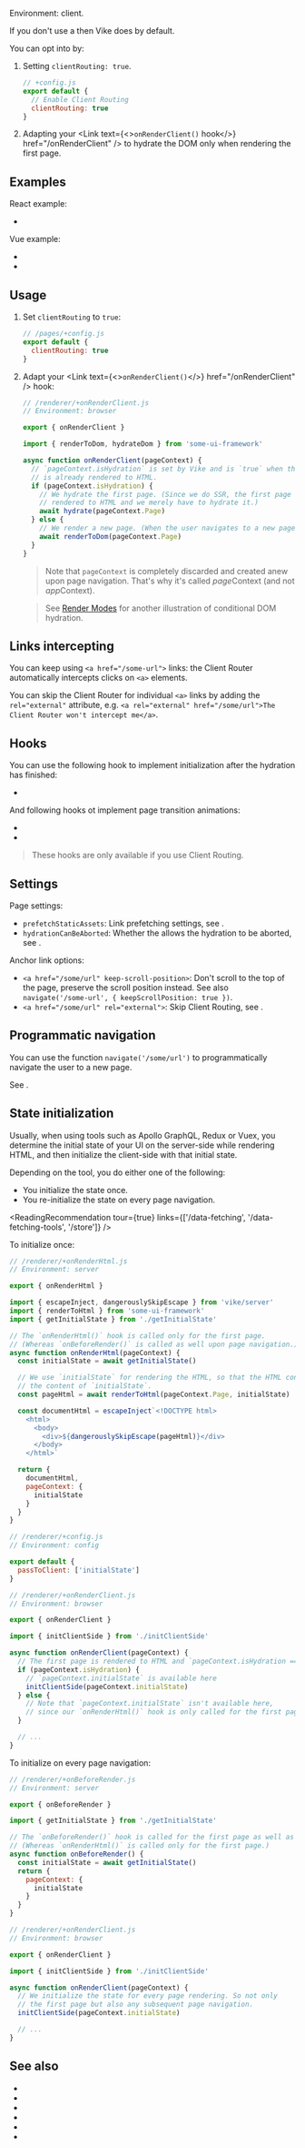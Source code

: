 
Environment: client.

If you don't use a <UiFrameworkVikeExtension /> then Vike does <Link text="Server Routing" href="/server-routing" /> by default.

You can opt into <Link text="Client Routing" href="/client-routing" /> by:
 1. Setting `clientRouting: true`.
    ```js
    // +config.js
    export default {
      // Enable Client Routing
      clientRouting: true
    }
    ```
 2. Adapting your <Link text={<><code>onRenderClient()</code> hook</>} href="/onRenderClient" /> to
    hydrate the DOM only when rendering the first page.

<UseUiFrameworkVikeExtensionAnyHint featureName="Client Routing" />


## Examples

React example:
 - <RepoLink path='/boilerplates/boilerplate-react-ts/renderer/+onRenderClient.tsx' />

Vue example:
 - <RepoLink path='/boilerplates/boilerplate-vue-ts/renderer/+onRenderClient.ts' />
 - <RepoLink path='/boilerplates/boilerplate-vue-ts/renderer/app.ts' />


## Usage

1. Set `clientRouting` to `true`:
   ```js
   // /pages/+config.js
   export default {
     clientRouting: true
   }
   ```

2. Adapt your <Link text={<><code>onRenderClient()</code></>} href="/onRenderClient" /> hook:

   ```js
   // /renderer/+onRenderClient.js
   // Environment: browser

   export { onRenderClient }

   import { renderToDom, hydrateDom } from 'some-ui-framework'

   async function onRenderClient(pageContext) {
     // `pageContext.isHydration` is set by Vike and is `true` when the page
     // is already rendered to HTML.
     if (pageContext.isHydration) {
       // We hydrate the first page. (Since we do SSR, the first page is already
       // rendered to HTML and we merely have to hydrate it.)
       await hydrate(pageContext.Page)
     } else {
       // We render a new page. (When the user navigates to a new page.)
       await renderToDom(pageContext.Page)
     }
   }
   ```

   > Note that `pageContext` is completely discarded and created anew upon page navigation.
   > That's why it's called *page*Context (and not *app*Context).

   > See [Render Modes](/render-modes) for another illustration of conditional DOM hydration.


## Links intercepting

You can keep using `<a href="/some-url">` links: the Client Router automatically intercepts clicks on `<a>` elements.

You can skip the Client Router for individual `<a>` links by adding the `rel="external"` attribute, e.g. `<a rel="external" href="/some/url">The Client Router won't intercept me</a>`.


## Hooks

You can use the following hook to implement initialization after the <Link href="/hydration">hydration</Link> has finished:
 - <Link href="/onHydrationEnd" noBreadcrumb />

And following hooks ot implement page transition animations:
 - <Link href="/onPageTransitionStart" noBreadcrumb />
 - <Link href="/onPageTransitionEnd" noBreadcrumb />

> These hooks are only available if you use Client Routing.


## Settings

Page settings:
- `prefetchStaticAssets`: Link prefetching settings, see <Link href="/prefetchStaticAssets" />.
- `hydrationCanBeAborted`: Whether the <Link text="UI framework" href="/ui-framework" /> allows the <Link href="/hydration">hydration</Link> to be aborted, see <Link href="/hydrationCanBeAborted" />.

Anchor link options:
- `<a href="/some/url" keep-scroll-position>`: Don't scroll to the top of the page, preserve the scroll position instead. See also <Link href="/navigate#options">`navigate('/some-url', { keepScrollPosition: true })`</Link>.
- `<a href="/some/url" rel="external">`: Skip Client Routing, see <Link href="#links-intercepting" />.


## Programmatic navigation

You can use the function `navigate('/some/url')` to programmatically navigate the user to a new page.

See <Link href="/navigate"/>.


## State initialization

Usually, when using tools such as Apollo GraphQL, Redux or Vuex, you determine the initial state of your UI on the server-side while rendering HTML, and then initialize the client-side with that initial state.

Depending on the tool, you do either one of the following:
 - You initialize the state once.
 - You re-initialize the state on every page navigation.

<ReadingRecommendation tour={true} links={['/data-fetching', '/data-fetching-tools', '/store']} />

To initialize once:

```js
// /renderer/+onRenderHtml.js
// Environment: server

export { onRenderHtml }

import { escapeInject, dangerouslySkipEscape } from 'vike/server'
import { renderToHtml } from 'some-ui-framework'
import { getInitialState } from './getInitialState'

// The `onRenderHtml()` hook is called only for the first page.
// (Whereas `onBeforeRender()` is called as well upon page navigation.)
async function onRenderHtml(pageContext) {
  const initialState = await getInitialState()

  // We use `initialState` for rendering the HTML, so that the HTML contains
  // the content of `initialState`.
  const pageHtml = await renderToHtml(pageContext.Page, initialState)

  const documentHtml = escapeInject`<!DOCTYPE html>
    <html>
      <body>
        <div>${dangerouslySkipEscape(pageHtml)}</div>
      </body>
    </html>`

  return {
    documentHtml,
    pageContext: {
      initialState
    }
  }
}
```

```js
// /renderer/+config.js
// Environment: config

export default {
  passToClient: ['initialState']
}
```

```js
// /renderer/+onRenderClient.js
// Environment: browser

export { onRenderClient }

import { initClientSide } from './initClientSide'

async function onRenderClient(pageContext) {
  // The first page is rendered to HTML and `pageContext.isHydration === true`
  if (pageContext.isHydration) {
    // `pageContext.initialState` is available here
    initClientSide(pageContext.initialState)
  } else {
    // Note that `pageContext.initialState` isn't available here,
    // since our `onRenderHtml()` hook is only called for the first page.
  }

  // ...
}
```

To initialize on every page navigation:

```js
// /renderer/+onBeforeRender.js
// Environment: server

export { onBeforeRender }

import { getInitialState } from './getInitialState'

// The `onBeforeRender()` hook is called for the first page as well as upon page navigation.
// (Whereas `onRenderHtml()` is called only for the first page.)
async function onBeforeRender() {
  const initialState = await getInitialState()
  return {
    pageContext: {
      initialState
    }
  }
}
```

```js
// /renderer/+onRenderClient.js
// Environment: browser

export { onRenderClient }

import { initClientSide } from './initClientSide'

async function onRenderClient(pageContext) {
  // We initialize the state for every page rendering. So not only
  // the first page but also any subsequent page navigation.
  initClientSide(pageContext.initialState)

  // ...
}
```


## See also

 - <Link href="/client-routing" />
 - <Link href="/navigate" />
 - <Link href="/onHydrationEnd" />
 - <Link href="/onPageTransitionStart" />
 - <Link href="/onPageTransitionEnd" />
 - <Link href="/prefetchStaticAssets" />

